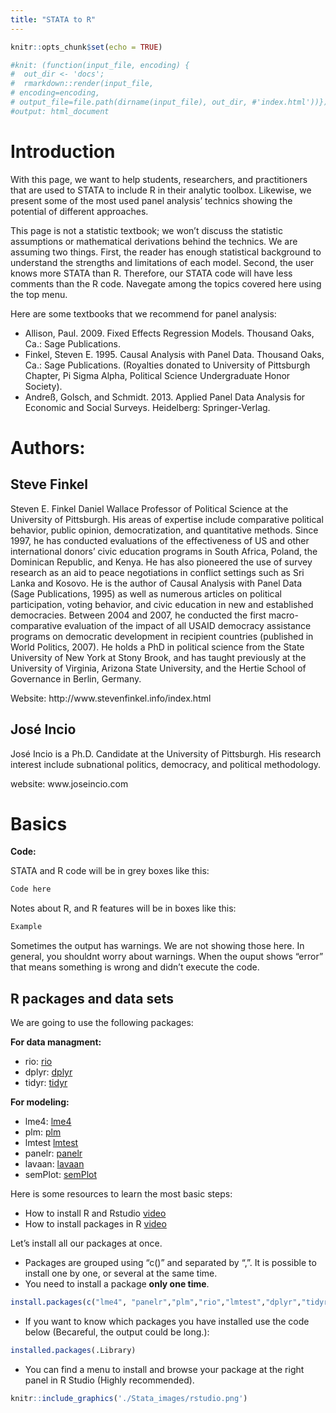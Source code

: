 ```yaml
---
title: "STATA to R"
---
```


```r
knitr::opts_chunk$set(echo = TRUE)
```

```r
#knit: (function(input_file, encoding) {
#  out_dir <- 'docs';
#  rmarkdown::render(input_file,
# encoding=encoding,
# output_file=file.path(dirname(input_file), out_dir, #'index.html'))})
#output: html_document
```

# Introduction <a name="introduction"></a>

With this page, we want to help students, researchers, and practitioners that are used to STATA to include R in their analytic toolbox. Likewise, we present some of the most used panel analysis' technics showing the potential of different approaches. 

This page is not a statistic textbook; we won't discuss the statistic assumptions or mathematical derivations behind the technics. We are assuming two things. First, the reader has enough statistical background to understand the strengths and limitations of each model. Second, the user knows more STATA than R. Therefore, our STATA code will have less comments than the R code. Navegate among the topics covered here using the top menu. 

Here are some textbooks that we recommend for panel analysis: 

  - Allison, Paul. 2009. Fixed Effects Regression Models. Thousand Oaks, Ca.: Sage Publications.
  - Finkel, Steven E. 1995. Causal Analysis with Panel Data. Thousand Oaks, Ca.: Sage Publications. (Royalties donated to University of Pittsburgh Chapter, Pi Sigma Alpha, Political Science Undergraduate Honor Society).
  - Andreß, Golsch, and Schmidt. 2013. Applied Panel Data Analysis for Economic and Social Surveys. Heidelberg: Springer-Verlag.
  
# Authors: 

## Steve Finkel

Steven E. Finkel Daniel Wallace Professor of Political Science at the University of Pittsburgh. His areas of expertise include comparative political behavior, public opinion, democratization, and quantitative methods. Since 1997, he has conducted evaluations of the effectiveness of US and other international donors' civic education programs in South Africa, Poland, the Dominican Republic, and Kenya. He has also pioneered the use of survey research as an aid to peace negotiations in conflict settings such as Sri Lanka and Kosovo. He is the author of Causal Analysis with Panel Data (Sage Publications, 1995) as well as numerous articles on political participation, voting behavior, and civic education in new and established democracies. Between 2004 and 2007, he conducted the first macro-comparative evaluation of the impact of all USAID democracy assistance programs on democratic development in recipient countries (published in World Politics, 2007). He holds a PhD in political science from the State University of New York at Stony Brook, and has taught previously at the University of Virginia, Arizona State University, and the Hertie School of Governance in Berlin, Germany.

Website: http://www.stevenfinkel.info/index.html

## José Incio

José Incio is a Ph.D. Candidate at the University of Pittsburgh. His research interest include subnational politics, democracy, and political methodology.

website: www.joseincio.com 

# Basics

**Code:** 

STATA and R code will be in grey boxes like this: 

```r
Code here 
```

Notes about R, and R features will be in boxes like this:

```r
Example
```

Sometimes the output has warnings. We are not showing those here. In general, you shouldnt worry about warnings. When the ouput shows "error" that means something is wrong and didn't execute the code. 

## R packages and data sets <a name="packages"></a>

We are going to use the following packages: 

**For data managment: **

- rio: [rio](https://cran.r-project.org/web/packages/rio/index.html "rio package")
- dplyr: [dplyr](https://cran.r-project.org/web/packages/dplyr/dplyr.pdf "dplyr package")
- tidyr: [tidyr](https://cran.r-project.org/web/packages/tidyr/index.html "dplyr package")

**For modeling: **

- lme4: [lme4](https://cran.r-project.org/web/packages/lme4/lme4.pdf "lme4 package")
- plm: [plm](https://cran.r-project.org/web/packages/plm/plm.pdf "plm package")
- lmtest [lmtest](https://cran.r-project.org/web/packages/lmtest/index.html "lmtest")
- panelr: [panelr](https://cran.r-project.org/web/packages/panelr/index.html "panelr package")
- lavaan: [lavaan](https://cran.r-project.org/web/packages/lavann/index.html "lavann package")
- semPlot: [semPlot](https://cran.r-project.org/web/packages/lavann/index.html "semPlot package")

Here is some resources to learn the most basic steps:

  - How to install R and Rstudio [video](https://www.youtube.com/watch?v=orjLGFmx6l4 "install")
  - How to install packages in R [video]( https://www.youtube.com/watch?v=Fyy9Eqp2AA0 "packages")


Let's install all our packages at once.

- Packages are grouped using "c()" and separated by ",". It is possible to install one by one, or several at the same time.
- You need to install a package **only one time**.

```r
install.packages(c("lme4", "panelr","plm","rio","lmtest","dplyr","tidyr", "lavaan","semPlot"))
```


- If you want to know which packages you have installed use the code below (Becareful, the output could be long.):

```r
installed.packages(.Library)
```

- You can find a menu to install and browse your package at the right panel in R Studio (Highly recommended).

```r
knitr::include_graphics('./Stata_images/rstudio.png')
```


